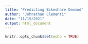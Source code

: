 ```yaml
---
title: "Predicting Bikeshare Demand"
author: "Johnathan Clementi"
date: "11/19/2021"
output: html_document
---
```


```r
knitr::opts_chunk$set(echo = TRUE)
```


